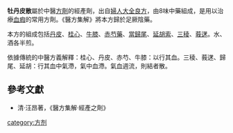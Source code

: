 {{medical}}

'''牡丹皮散'''屬於中醫[[方劑|方劑]]的經產劑，出自[[婦人大全良方|婦人大全良方]]，由8味中藥組成，是用以治療[[血瘕|血瘕]]的常用方劑。《醫方集解》將本方歸於足厥陰藥。

本方的組成包括[[丹皮|丹皮]]、[[桂枝|桂心]]、[[牛膝|牛膝]]、[[芍藥|赤芍藥]]、[[當歸|當歸尾]]、[[延胡索|延胡索]]、[[三稜|三稜]]、[[莪蒁|莪蒁]]。水、酒各半煎。

依據傳統的中醫方義解釋：桂心、丹皮、赤芍、牛膝：以行其血。三稜、莪蒁、歸尾、延胡：行其血中氣滯，氣中血滯。氣血週流，則結者散。                                               
                                                                                                                          
==參考文獻==
*清·汪昂著，《醫方集解·經產之劑》

[[category:方剂|category:方剂]]